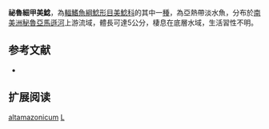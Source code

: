 {{Speciesbox
| name = 祕魯細甲美鯰
| image = 
| image_width = 250px
| image_caption = 
| status = NE
| status_system = IUCN3.1
| genus = Lepthoplosternum
| species = altamazonicum
| authority = Meek & Hildebrand, 1997
| synonyms = 
}}

'''祕魯細甲美鯰'''，為[[輻鰭魚綱|輻鰭魚綱]][[鯰形目|鯰形目]][[美鯰科|美鯰科]]的其中一[[種|種]]，為亞熱帶淡水魚，分布於[[南美洲|南美洲]][[秘魯|秘魯]][[亞馬遜河|亞馬遜河]]上游流域，體長可達5公分，棲息在底層水域，生活習性不明。

== 参考文献 ==
*{{FishBase_species|genus=Lepthoplosternum|species=altamazonicum|year=2014|month=11}}

== 扩展阅读 ==
{{refbegin}}
{{wikispecies-inline|Lepthoplosternum altamazonicum|祕魯細甲美鯰}}
{{refend}}
{{Taxonbar|from=Q3761432}}

[[Category:細甲美鯰屬|altamazonicum]]
[[Category:1997年描述的鱼类|L]]